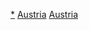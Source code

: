 {{Commons category|Cathedrals in Austria}}

[[Category:奧地利教堂|*]]
[[Category:欧洲主教座堂|Austria]]
[[Category:各国主教座堂|Austria]]